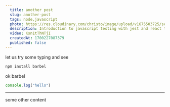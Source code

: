 ```yaml
---
  title: another post
  slug: another-post
  tags: node,javascript
  photo: https://res.cloudinary.com/christo/image/upload/v1675503725/se_mrdzg7.jpg
  description: Introduction to javascript testing with jest and react testing library
  video: Ksn1tThNTjI
  createdAt: 1700227087379
  published: false 
---
```




let us try some typing and see

```bash
npm install barbel
```

ok barbel

```javascript
console.log("hello")
```

---

some other content


